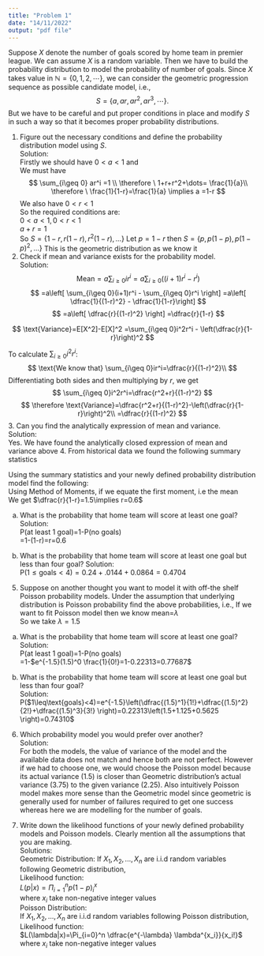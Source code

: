 ```yaml
---
title: "Problem 1"
date: "14/11/2022"
output: "pdf file"
---
```


Suppose $X$ denote the number of goals scored by home team in premier league. We can assume $X$ is a random variable. Then we have to build the probability distribution to model the probability of number of goals. Since $X$ takes value in $\mathbb{N}=\{0,1,2,\cdots\}$, we can consider the geometric progression sequence as possible candidate model, i.e.,
$$
S=\{a,ar,ar^2,ar^{3},\cdots\}.
$$
But we have to be careful and put proper conditions in place and modify $S$ in such a way so that it becomes proper probability distributions. 

1. Figure out the necessary conditions and define the probability distribution model using $S$.  
Solution:  
Firstly we should have $0<a<1$ and  
We must have  
$$
\sum_{i\geq 0} ar^i =1 \\
\therefore \  1+r+r^2+\dots= \frac{1}{a}\\ 
\therefore \  \frac{1}{1-r}=\frac{1}{a} \implies a =1-r  
$$
We also have $0<r<1$  
So the required conditions are:  
$0<a<1,0<r<1$  
$a+r=1$  
So $S=\{1-r,r(1-r),r^2(1-r),\dots \}$
Let $p=1-r$ then $S=\{p,p(1-p),p(1-p)^2,\dots \}$
This is the geometric distribution as we know it
2. Check if mean and variance exists for the probability model.  
Solution:  
$$
\text{Mean}=a\sum_{i\geq 0}ir^i=a\sum_{i \geq 0}\left( (i+1)r^i - r^i \right)
$$
$$
=a\left[ \sum_{i\geq 0}(i+1)r^i - \sum_{i\geq 0}r^i \right]
=a\left[ \dfrac{1}{(1-r)^2} - \dfrac{1}{1-r}\right]
$$
$$
=a\left[ \dfrac{r}{(1-r)^2} \right]
=\dfrac{r}{1-r}
$$

$$
\text{Variance}=E[X^2]-E[X]^2
=\sum_{i\geq 0}i^2r^i - \left(\dfrac{r}{1-r}\right)^2
$$

To calculate $\sum_{i\geq 0}i^2r^i$:  
$$
\text{We know that} \sum_{i\geq 0}ir^i=\dfrac{r}{(1-r)^2}\\
$$
Differentiating both sides and then multiplying by $r$, we get
$$
\sum_{i\geq 0}i^2r^i=\dfrac{r^2+r}{(1-r)^2}
$$
$$
\therefore \text{Variance}=\dfrac{r^2+r}{(1-r)^2}-\left(\dfrac{r}{1-r}\right)^2\\
=\dfrac{r}{(1-r)^2}
$$
3. Can you find the analytically expression of mean and variance.  
Solution:  
Yes. We have found the analytically closed expression of mean and variance above
4. From historical data we found the following summary statistics
\begin{table}[ht]
\centering
     \begin{tabular}{c|c|c|c}\hline
     mean &  median & variance & total number of matches\\ \hline
     1.5 & 1 & 2.25 & 380\\ \hline
     \end{tabular}
\end{table}
Using the summary statistics and your newly defined probability distribution model find the following:  
Using Method of Moments, if we equate the first moment, i.e the mean  
We get $\dfrac{r}{1-r}=1.5\implies r=0.6$

 a. What is the probability that home team will score at least one goal?  
 Solution:  
 P(at least 1 goal)=1-P(no goals)  
 =1-(1-r)=r=0.6
 
 b. What is the probability that home team will score at least one goal but less than four goal?
  Solution:  
  P($1\leq\text{goals}<4)=0.24+.0144+0.0864=0.4704$
  
5. Suppose on another thought you want to model it with off-the shelf Poisson probability models. Under the assumption that underlying distribution is Poisson probability find the above probabilities, i.e.,
If we want to fit Poisson model then we know mean=$\lambda$  
So we take $\lambda=1.5$  

 a. What is the probability that home team will score at least one goal?  
 Solution:  
 P(at least 1 goal)=1-P(no goals)  
 =1-$e^{-1.5}(1.5)^0 \frac{1}{0!}=1-0.22313=0.77687$  
 
 b. What is the probability that home team will score at least one goal but less than four goal?  
 Solution:  
 P($1\leq\text{goals}<4)=e^{-1.5}\left(\dfrac{(1.5)^1}{1!}+\dfrac{(1.5)^2}{2!}+\dfrac{(1.5)^3}{3!} \right)=0.22313\left(1.5+1.125+0.5625 \right)=0.74310$
6. Which probability model you would prefer over another?  
Solution:  
For both the models, the value of variance of the model and the available data does not match and hence both are not perfect. However if we had to choose one, we would choose the Poisson model because its actual variance (1.5) is closer than Geometric distribution's actual variance (3.75) to the given variance (2.25). Also intuitively Poisson model makes more sense than the Geometric model since geometric is generally used for number of failures required to get one success whereas here we are modelling for the number of goals.  

7. Write down the likelihood functions of your newly defined probability models and Poisson models. Clearly mention all the assumptions that you are making.  
Solutions:  
Geometric Distribution:
If $X_1,X_2,...,X_n$ are i.i.d random variables following Geometric distribution,  
Likelihood function:  
$L(p|x)=\Pi_{i=1}^n p(1-p)^x_i$  
where $x_i$ take non-negative integer values  
Poisson Distribution:  
If $X_1,X_2,...,X_n$ are i.i.d random variables following Poisson distribution,  
Likelihood function:  
$L(\lambda|x)=\Pi_{i=0}^n \dfrac{e^{-\lambda} \lambda^{x_i}}{x_i!}$
where $x_i$ take non-negative integer values
